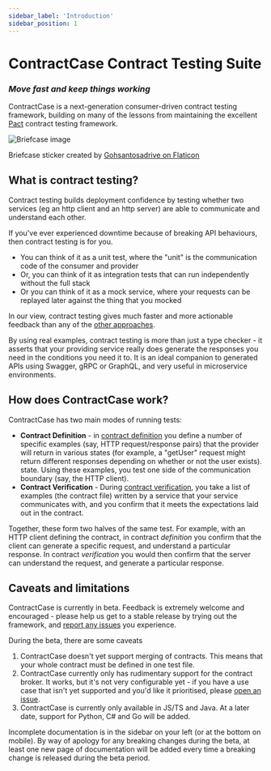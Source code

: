 ```yaml
---
sidebar_label: 'Introduction'
sidebar_position: 1
---
```


# ContractCase Contract Testing Suite

### _Move fast and keep things working_

ContractCase is a next-generation consumer-driven contract testing framework, building
on many of the lessons from maintaining the excellent [Pact](https://pact.io) contract testing
framework.

<div style={{textAlign: 'center'}}>
    <div>

![Briefcase image](./suitcase.png)

</div>
    <div style={{fontSize: 'small'}}>Briefcase sticker created by <a href="https://www.flaticon.com/free-stickers/law">Gohsantosadrive on Flaticon</a></div>
</div>

## What is contract testing?

Contract testing builds deployment confidence by testing whether two services (eg an http client and an http server) are able to
communicate and understand each other.

If you've ever experienced downtime because of breaking API behaviours, then contract testing is for you.

* You can think of it as a unit test, where the "unit" is the communication code of the consumer and provider
* Or, you can think of it as integration tests that can run independently without the full stack
* Or you can think of it as a mock service, where your requests can be replayed later against the thing that you mocked

In our view, contract testing gives much faster and more actionable feedback than any of the [other approaches](./Alternatives).

By using real examples, contract testing is more than just a type checker - it
asserts that your providing service really does generate the responses you need in the
conditions you need it to. It is an ideal companion to generated APIs using Swagger, gRPC or
GraphQL, and very useful in microservice environments.

## How does ContractCase work?

ContractCase has two main modes of running tests:

- **Contract Definition** - in [contract definition](./defining-contracts/) you
  define a number of specific examples (say, HTTP request/response pairs) that
  the provider will return in various states (for example, a "getUser" request
  might return different responses depending on whether or not the user exists).
  state. Using these examples, you test one side of the communication boundary (say, the HTTP client).
- **Contract Verification** - During [contract verification](./verifying-contracts/), you take a list of
  examples (the contract file) written by a service that your service communicates
  with, and you confirm that it meets the expectations laid out in the contract.

Together, these form two halves of the same test. For example, with an HTTP client
defining the contract, in contract _definition_ you confirm that the client can
generate a specific request, and understand a particular response. In contract
_verification_ you would then confirm that the server can understand the request, and
generate a particular response.



## Caveats and limitations

ContractCase is currently in beta. Feedback is extremely welcome and encouraged - 
please help us get to a stable release by trying out the framework, and [report
any issues](https://github.com/case-contract-testing/contract-case/issues) you
experience.

During the beta, there are some caveats

1. ContractCase doesn't yet support merging of contracts. This means that your whole contract must be defined in one test file.
1. ContractCase currently only has rudimentary support for the contract broker. It works, but it's not very configurable yet - if you have a use case that isn't yet supported and you'd like it prioritised, please [open an issue](https://github.com/case-contract-testing/case/issues/new).
1. ContractCase is currently only available in JS/TS and Java. At a later date, support for Python, C# and Go will be added. 

Incomplete documentation is in the sidebar on your left (or at the bottom on
mobile). By way of apology for any breaking changes during the beta, at least
one new page of documentation will be added every time a breaking change is released during the
beta period.
